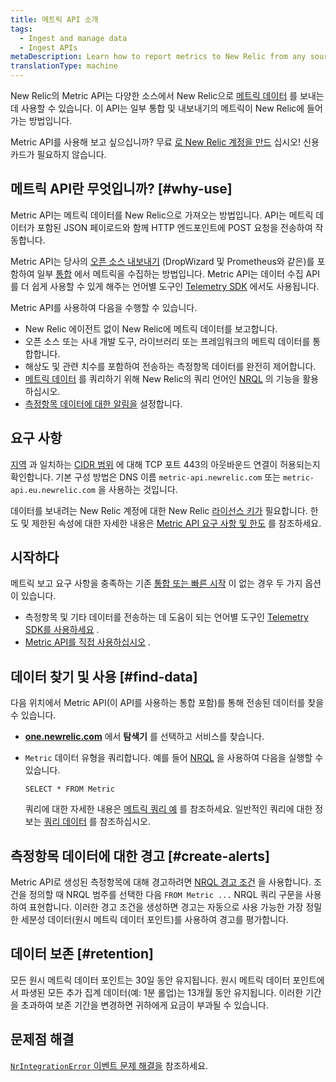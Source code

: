 ```yaml
---
title: 메트릭 API 소개
tags:
  - Ingest and manage data
  - Ingest APIs
metaDescription: Learn how to report metrics to New Relic from any source with the Metric API.
translationType: machine
---
```


New Relic의 Metric API는 다양한 소스에서 New Relic으로 [메트릭 데이터](/docs/using-new-relic/data/understand-data/new-relic-data-types#dimensional-metrics) 를 보내는 데 사용할 수 있습니다. 이 API는 일부 통합 및 내보내기의 메트릭이 New Relic에 들어가는 방법입니다.

Metric API를 사용해 보고 싶으십니까? 무료 [로 New Relic 계정을 만드](https://newrelic.com/signup) 십시오! 신용 카드가 필요하지 않습니다.

## 메트릭 API란 무엇입니까? [#why-use]

Metric API는 메트릭 데이터를 New Relic으로 가져오는 방법입니다. API는 메트릭 데이터가 포함된 JSON 페이로드와 함께 HTTP 엔드포인트에 POST 요청을 전송하여 작동합니다.

Metric API는 당사의 [오픈 소스 내보내기](/docs/data-ingest-apis/get-data-new-relic/new-relic-sdks/telemetry-sdks-send-custom-telemetry-data-new-relic#external-data) (DropWizard 및 Prometheus와 같은)를 포함하여 일부 [통합](https://newrelic.com/instant-observability/) 에서 메트릭을 수집하는 방법입니다. Metric API는 데이터 수집 API를 더 쉽게 사용할 수 있게 해주는 언어별 도구인 [Telemetry SDK](/docs/data-ingest-apis/get-data-new-relic/new-relic-sdks/telemetry-sdks-send-custom-telemetry-data-new-relic) 에서도 사용됩니다.

Metric API를 사용하여 다음을 수행할 수 있습니다.

* New Relic 에이전트 없이 New Relic에 메트릭 데이터를 보고합니다.
* 오픈 소스 또는 사내 개발 도구, 라이브러리 또는 프레임워크의 메트릭 데이터를 통합합니다.
* 해상도 및 관련 치수를 포함하여 전송하는 측정항목 데이터를 완전히 제어합니다.
* [메트릭 데이터](/docs/using-new-relic/data/understand-data/new-relic-data-types#metrics) 를 쿼리하기 위해 New Relic의 쿼리 언어인 [NRQL](/docs/query-data/nrql-new-relic-query-language/getting-started/introduction-nrql) 의 기능을 활용하십시오.
* [측정항목 데이터에 대한 알림을](#create-alerts) 설정합니다.

## 요구 사항

[지역](/docs/using-new-relic/welcome-new-relic/get-started/our-eu-us-region-data-centers) 과 일치하는 [CIDR 범위](/docs/using-new-relic/cross-product-functions/install-configure/networks/#infrastructure) 에 대해 TCP 포트 443의 아웃바운드 연결이 허용되는지 확인합니다. 기본 구성 방법은 DNS 이름 `metric-api.newrelic.com` 또는 `metric-api.eu.newrelic.com` 을 사용하는 것입니다.

데이터를 보내려는 New Relic 계정에 대한 New Relic [라이선스 키가](/docs/apis/intro-apis/new-relic-api-keys/#license-key) 필요합니다. 한도 및 제한된 속성에 대한 자세한 내용은 [Metric API 요구 사항 및 한도](/docs/metric-api-general-requirements-limits) 를 참조하세요.

## 시작하다

메트릭 보고 요구 사항을 충족하는 기존 [통합 또는 빠른 시작](https://newrelic.com/instant-observability/) 이 없는 경우 두 가지 옵션이 있습니다.

* 측정항목 및 기타 데이터를 전송하는 데 도움이 되는 언어별 도구인 [Telemetry SDK를 사용하세요](/docs/data-ingest-apis/get-data-new-relic/new-relic-sdks/telemetry-sdks-send-custom-telemetry-data-new-relic) .
* [Metric API를 직접 사용하십시오](/docs/report-metrics-metric-api) .

## 데이터 찾기 및 사용 [#find-data]

다음 위치에서 Metric API(이 API를 사용하는 통합 포함)를 통해 전송된 데이터를 찾을 수 있습니다.

* **[one.newrelic.com](https://one.newrelic.com/all-capabilities)** 에서 **탐색기** 를 선택하고 서비스를 찾습니다.

* `Metric` 데이터 유형을 쿼리합니다. 예를 들어 [NRQL](/docs/query-data/nrql-new-relic-query-language/getting-started/introduction-nrql) 을 사용하여 다음을 실행할 수 있습니다.

  ```
  SELECT * FROM Metric
  ```

  쿼리에 대한 자세한 내용은 [메트릭 쿼리 예](/docs/data-ingest-apis/get-data-new-relic/metric-api/view-query-you-metric-data) 를 참조하세요. 일반적인 쿼리에 대한 정보는 [쿼리 데이터](/docs/using-new-relic/data/understand-data/query-new-relic-data) 를 참조하십시오.

## 측정항목 데이터에 대한 경고 [#create-alerts]

Metric API로 생성된 측정항목에 대해 경고하려면 [NRQL 경고 조건](/docs/alerts/new-relic-alerts/defining-conditions/create-alert-conditions-nrql-queries) 을 사용합니다. 조건을 정의할 때 NRQL 범주를 선택한 다음 `FROM Metric ...` NRQL 쿼리 구문을 사용하여 표현합니다. 이러한 경고 조건을 생성하면 경고는 자동으로 사용 가능한 가장 정밀한 세분성 데이터(원시 메트릭 데이터 포인트)를 사용하여 경고를 평가합니다.

## 데이터 보존 [#retention]

모든 원시 메트릭 데이터 포인트는 30일 동안 유지됩니다. 원시 메트릭 데이터 포인트에서 파생된 모든 추가 집계 데이터(예: 1분 롤업)는 13개월 동안 유지됩니다. 이러한 기간을 초과하여 보존 기간을 변경하면 귀하에게 요금이 부과될 수 있습니다.

## 문제점 해결

[`NrIntegrationError` 이벤트 문제 해결을](/docs/troubleshoot-nrintegrationerror-event) 참조하세요.
